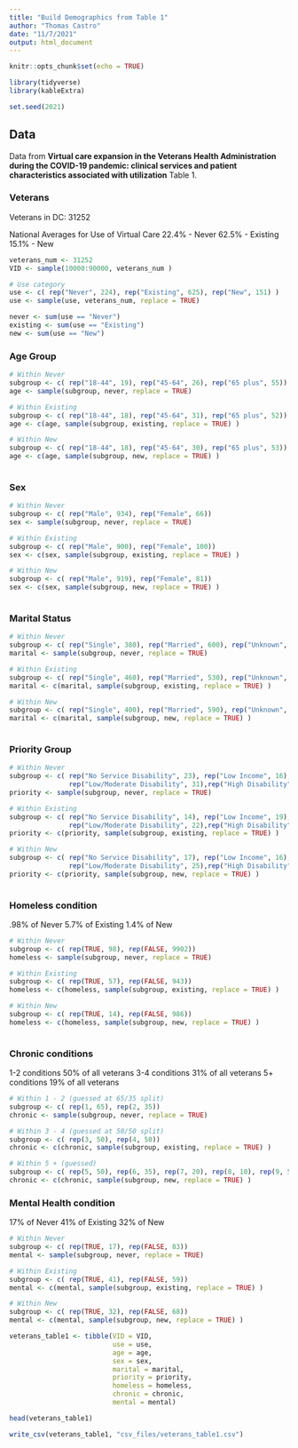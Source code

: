 ```yaml
---
title: "Build Demographics from Table 1"
author: "Thomas Castro"
date: "11/7/2021"
output: html_document
---
```


```r
knitr::opts_chunk$set(echo = TRUE)

library(tidyverse)
library(kableExtra)

set.seed(2021)

```

## Data

Data from **Virtual care expansion in the Veterans Health
Administration during the COVID-19 pandemic: clinical
services and patient characteristics associated with
utilization** Table 1.


### Veterans
Veterans in DC: 31252

National Averages for Use of Virtual Care
22.4% - Never 
62.5% - Existing 
15.1% - New 

```r

veterans_num <- 31252
VID <- sample(10000:90000, veterans_num )

# Use category
use <- c( rep("Never", 224), rep("Existing", 625), rep("New", 151) )
use <- sample(use, veterans_num, replace = TRUE)

never <- sum(use == "Never")
existing <- sum(use == "Existing")
new <- sum(use == "New")

```


### Age Group
```r
# Within Never
subgroup <- c( rep("18-44", 19), rep("45-64", 26), rep("65 plus", 55))
age <- sample(subgroup, never, replace = TRUE)

# Within Existing
subgroup <- c( rep("18-44", 18), rep("45-64", 31), rep("65 plus", 52))
age <- c(age, sample(subgroup, existing, replace = TRUE) )

# Within New
subgroup <- c( rep("18-44", 18), rep("45-64", 30), rep("65 plus", 53))
age <- c(age, sample(subgroup, new, replace = TRUE) )
  
```


### Sex
```r
# Within Never
subgroup <- c( rep("Male", 934), rep("Female", 66))
sex <- sample(subgroup, never, replace = TRUE)

# Within Existing
subgroup <- c( rep("Male", 900), rep("Female", 100))
sex <- c(sex, sample(subgroup, existing, replace = TRUE) )

# Within New
subgroup <- c( rep("Male", 919), rep("Female", 81))
sex <- c(sex, sample(subgroup, new, replace = TRUE) )
  
```


### Marital Status
```r
# Within Never
subgroup <- c( rep("Single", 380), rep("Married", 600), rep("Unknown", 18))
marital <- sample(subgroup, never, replace = TRUE)

# Within Existing
subgroup <- c( rep("Single", 460), rep("Married", 530), rep("Unknown", 13))
marital <- c(marital, sample(subgroup, existing, replace = TRUE) )

# Within New
subgroup <- c( rep("Single", 400), rep("Married", 590), rep("Unknown", 15))
marital <- c(marital, sample(subgroup, new, replace = TRUE) )
  
```


### Priority Group
```r
# Within Never
subgroup <- c( rep("No Service Disability", 23), rep("Low Income", 16), 
               rep("Low/Moderate Disability", 31),rep("High Disability", 30))
priority <- sample(subgroup, never, replace = TRUE)

# Within Existing
subgroup <- c( rep("No Service Disability", 14), rep("Low Income", 19), 
               rep("Low/Moderate Disability", 22),rep("High Disability", 45))
priority <- c(priority, sample(subgroup, existing, replace = TRUE) )

# Within New
subgroup <- c( rep("No Service Disability", 17), rep("Low Income", 16), 
               rep("Low/Moderate Disability", 25),rep("High Disability", 41))
priority <- c(priority, sample(subgroup, new, replace = TRUE) )
  
```


### Homeless condition
.98% of Never
5.7% of Existing
1.4% of New
```r
# Within Never
subgroup <- c( rep(TRUE, 98), rep(FALSE, 9902))
homeless <- sample(subgroup, never, replace = TRUE)

# Within Existing
subgroup <- c( rep(TRUE, 57), rep(FALSE, 943))
homeless <- c(homeless, sample(subgroup, existing, replace = TRUE) )

# Within New
subgroup <- c( rep(TRUE, 14), rep(FALSE, 986))
homeless <- c(homeless, sample(subgroup, new, replace = TRUE) )
  
```


### Chronic conditions
1-2 conditions 50% of all veterans
3-4 conditions 31% of all veterans
5+  conditions 19% of all veterans
```r
# Within 1 - 2 (guessed at 65/35 split)
subgroup <- c( rep(1, 65), rep(2, 35))
chronic <- sample(subgroup, never, replace = TRUE)

# Within 3 - 4 (guessed at 50/50 split)
subgroup <- c( rep(3, 50), rep(4, 50))
chronic <- c(chronic, sample(subgroup, existing, replace = TRUE) )

# Within 5 + (guessed)
subgroup <- c( rep(5, 50), rep(6, 35), rep(7, 20), rep(8, 10), rep(9, 5))
chronic <- c(chronic, sample(subgroup, new, replace = TRUE) )

```


### Mental Health condition
17% of Never
41% of Existing
32% of New
```r
# Within Never
subgroup <- c( rep(TRUE, 17), rep(FALSE, 83))
mental <- sample(subgroup, never, replace = TRUE)

# Within Existing
subgroup <- c( rep(TRUE, 41), rep(FALSE, 59))
mental <- c(mental, sample(subgroup, existing, replace = TRUE) )

# Within New
subgroup <- c( rep(TRUE, 32), rep(FALSE, 68))
mental <- c(mental, sample(subgroup, new, replace = TRUE) )

```


```r

veterans_table1 <- tibble(VID = VID,
                          use = use,
                          age = age,
                          sex = sex,
                          marital = marital,
                          priority = priority,
                          homeless = homeless,
                          chronic = chronic,
                          mental = mental)

head(veterans_table1)

```

```r

write_csv(veterans_table1, "csv_files/veterans_table1.csv")

```

